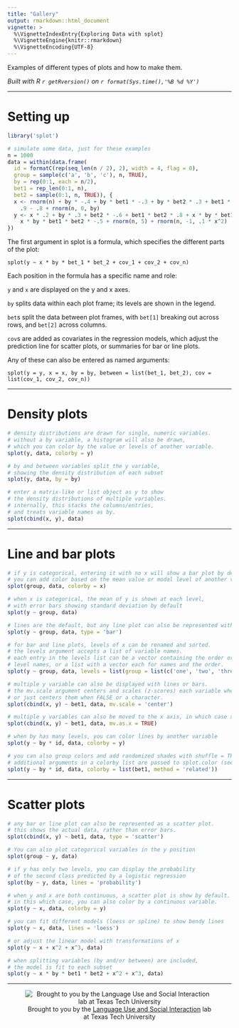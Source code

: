 ```yaml
---
title: "Gallery"
output: rmarkdown::html_document
vignette: >
  %\VignetteIndexEntry{Exploring Data with splot}
  %\VignetteEngine{knitr::rmarkdown}
  %\VignetteEncoding{UTF-8}
---
```


Examples of different types of plots and how to make them.

*Built with R 
`r getRversion()`
on 
`r format(Sys.time(),'%B %d %Y')`*

***
# Setting up
```r
library('splot')

# simulate some data, just for these examples
n = 1000
data = within(data.frame(
  id = formatC(rep(seq_len(n / 2), 2), width = 4, flag = 0),
  group = sample(c('a', 'b', 'c'), n, TRUE),
  by = rep(0:1, each = n/2),
  bet1 = rep_len(0:1, n),
  bet2 = sample(0:1, n, TRUE)), {
  x <- rnorm(n) + by * -.4 + by * bet1 * -.3 + by * bet2 * .3 + bet1 * bet2 *
    .9 - .8 + rnorm(n, 0, by)
  y <- x * .2 + by * .3 + bet2 * -.6 + bet1 * bet2 * .8 + x * by * bet1 * -.5 +
    x * by * bet1 * bet2 * -.5 + rnorm(n, 5) + rnorm(n, -1, .1 * x^2)
})
```

The first argument in splot is a formula, which specifies the different parts of the plot:

```
splot(y ~ x * by * bet_1 * bet_2 + cov_1 + cov_2 + cov_n)
```

Each position in the formula has a specific name and role:

`y` and `x` are displayed on the y and x axes.

`by` splits data within each plot frame; its levels are shown in the legend.

`bet`s split the data between plot frames, with `bet[1]` breaking out across rows, and `bet[2]` across columns.

`cov`s are added as covariates in the regression models, which adjust the prediction line for scatter plots, or summaries for bar or line plots.

Any of these can also be entered as named arguments:

```
splot(y = y, x = x, by = by, between = list(bet_1, bet_2), cov = list(cov_1, cov_2, cov_n))
```

***
# Density plots

```r
# density distributions are drawn for single, numeric variables.
# without a by variable, a histogram will also be drawn,
# which you can color by the value or levels of another variable.
splot(y, data, colorby = y)

# by and between variables split the y variable,
# showing the density distribution of each subset
splot(y, data, by = by)

# enter a matrix-like or list object as y to show
# the density distributions of multiple variables.
# internally, this stacks the columns/entries,
# and treats variable names as by.
splot(cbind(x, y), data)
```

***
# Line and bar plots

```r
# if y is categorical, entering it with no x will show a bar plot by default.
# you can add color based on the mean value or modal level of another variable.
splot(group, data, colorby = x)

# when x is categorical, the mean of y is shown at each level,
# with error bars showing standard deviation by default
splot(y ~ group, data)

# lines are the default, but any line plot can also be represented with bars
splot(y ~ group, data, type = 'bar')

# for bar and line plots, levels of x can be renamed and sorted.
# the levels argument accepts a list of variable names.
# each entry in the levels list can be a vector containing the order or
# level names, or a list with a vector each for names and the order.
splot(y ~ group, data, levels = list(group = list(c('one', 'two', 'three'), c(2, 3, 1))))

# multiple y variable can also be displayed with lines or bars.
# the mv.scale argument centers and scales (z-scores) each variable when TRUE,
# or just centers them when FALSE or a character.
splot(cbind(x, y) ~ bet1, data, mv.scale = 'center')

# multiple y variables can also be moved to the x axis, in which case x is moved to by
splot(cbind(x, y) ~ bet1, data, mv.as.x = TRUE)

# when by has many levels, you can color lines by another variable
splot(y ~ by * id, data, colorby = y)

# you can also group colors and add randomized shades with shuffle = TRUE or method = 'related'.
# additional arguments in a colorby list are passed to splot.color (see ?splot.color)
splot(y ~ by * id, data, colorby = list(bet1, method = 'related'))

```

***
# Scatter plots

```r
# any bar or line plot can also be represented as a scatter plot.
# this shows the actual data, rather than error bars.
splot(cbind(x, y) ~ bet1, data, type = 'scatter')

# You can also plot categorical variables in the y position
splot(group ~ y, data)

# if y has only two levels, you can display the probability
# of the second class predicted by a logistic regression
splot(by ~ y, data, lines = 'probability')

# when y and x are both continuous, a scatter plot is show by default.
# in this which case, you can also color by a continuous variable.
splot(y ~ x, data, colorby = y)

# you can fit different models (loess or spline) to show bendy lines
splot(y ~ x, data, lines = 'loess')

# or adjust the linear model with transformations of x
splot(y ~ x + x^2 + x^3, data)

# when splitting variables (by and/or between) are included,
# the model is fit to each subset
splot(y ~ x * by * bet1 * bet2 + x^2 + x^3, data)
```

***
<div style='text-align:center'>
![Brought to you by the <a href="https://www.depts.ttu.edu/psy/lusi/resources.php" target="_blank">Language Use and Social Interaction</a> lab at Texas Tech University](https://www.depts.ttu.edu/psy/lusi/files/lusi.jpg)
</div>

